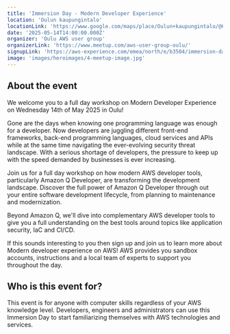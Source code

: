 ```yaml
---
title: 'Immersion Day - Modern Developer Experience'
location: 'Oulun kaupungintalo'
locationLink: 'https://www.google.com/maps/place/Oulun+kaupungintalo/@65.0139546,25.4720487,17z/data=!3m1!4b1!4m6!3m5!1s0x468033007ed8420b:0x673025b4750cfcaf!8m2!3d65.0139546!4d25.4720487!16s%2Fg%2F11wb3_bw55?entry=ttu&g_ep=EgoyMDI1MDUwNy4wIKXMDSoASAFQAw%3D%3D'
date: '2025-05-14T14:00:00.000Z'
organizer: 'Oulu AWS user group'
organizerLink: 'https://www.meetup.com/aws-user-group-oulu/'
signupLink: 'https://aws-experience.com/emea/north/e/b3504/immersion-day---modern-developer-experience-oulu'
image: 'images/heroimages/4-meetup-image.jpg'
---
```


## About the event

We welcome you to a full day workshop on Modern Developer Experience on Wednesday 14th of May 2025 in Oulu!

Gone are the days when knowing one programming language was enough for a developer. Now developers are juggling different front-end frameworks, back-end programming languages, cloud services and APIs while at the same time navigating the ever-evolving security threat landscape. With a serious shortage of developers, the pressure to keep up with the speed demanded by businesses is ever increasing.

Join us for a full day workshop on how modern AWS developer tools, particularly Amazon Q Developer, are transforming the development landscape. Discover the full power of Amazon Q Developer through out your entire software development lifecycle, from planning to maintenance and modernization.

Beyond Amazon Q, we'll dive into complementary AWS developer tools to give you a full understanding on the best tools around topics like application security, IaC and CI/CD.

If this sounds interesting to you then sign up and join us to learn more about Modern developer experience on AWS! AWS provides you sandbox accounts, instructions and a local team of experts to support you throughout the day.

## Who is this event for?

This event is for anyone with computer skills regardless of your AWS knowledge level. Developers, engineers and administrators can use this Immersion Day to start familiarizing themselves with AWS technologies and services.

